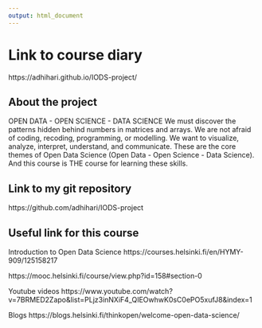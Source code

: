 ```yaml
---
output: html_document
---
```

# Link to course diary
https://adhihari.github.io/IODS-project/


## About the project
OPEN DATA - OPEN SCIENCE - DATA SCIENCE
We must discover the patterns hidden behind numbers in matrices and arrays. We are not afraid of coding, recoding, programming, or modelling. We want to visualize, analyze, interpret, understand, and communicate. These are the core themes of Open Data Science (Open Data - Open Science - Data Science). And this course is THE course for learning these skills.

## Link to my git repository
https://github.com/adhihari/IODS-project

## Useful link for this course 

Introduction to Open Data Science
https://courses.helsinki.fi/en/HYMY-909/125158217

https://mooc.helsinki.fi/course/view.php?id=158#section-0

Youtube videos
https://www.youtube.com/watch?v=7BRMED2Zapo&list=PLjz3inNXiF4_QIEOwhwK0sC0ePO5xufJ8&index=1

Blogs
https://blogs.helsinki.fi/thinkopen/welcome-open-data-science/